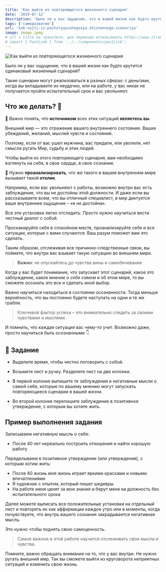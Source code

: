 ```yaml
---
title: 'Как выйти из повторяющегося жизненного сценария'
date: '2019-07-12'
description: 'Было ли у вас ощущение, что в вашей жизни как будто крутится одинаковый жизненный сценарий? Такие сценарии могут реализоваться в разных сферах: с деньгами, когда вы вкладываете их неудачно, или на работе, у вас никак не получается пройти испытательный срок и вас увольняют.'
tags: ['саморазвитие']
url: 'kak-vyjti-iz-povtoryayushegosya-zhiznennogo-scenariya'
image: image.jpeg
# url = title на транслите, для перевода использовать https://www.itranslit.com/
# import { PostLink } from '../../components/postLink';
---
```


![Как выйти из повторяющегося жизненного сценария](./image.jpeg)

Было ли у вас ощущение, что в вашей жизни как будто крутится одинаковый жизненный сценарий?

Такие сценарии могут реализоваться в разных сферах: с деньгами, когда вы вкладываете их неудачно, или на работе, у вас никак не получается пройти испытательный срок и вас увольняют.

## Что же делать? 🤔

🔹 Важно понять, что **источником** всех этих ситуаций **являетесь вы**.

Внешний мир — это отражение вашего внутреннего состояния. Ваших убеждений, желаний, мыслей чувств и состояний.

Поэтому, если от вас ушел мужчина, вас предали, или уволили, нет смысла ругать Мир, судьбу и этих людей.

Чтобы выйти из этого повторяющего сценария, вам необходимо взглянуть на себя, в свое сердце, в свое сознание.

🔹 Нужно **проанализировать**, что же такого в вашем внутреннем мире вызывает такой **отклик**.

Например, если вас увольняют с работы, возможно внутри вас есть заблуждение, что вы не достойны этой должности. И даже если вы рассказываете всем, что вы отличный специалист, в мир диктуется ваше внутреннее ощущение – «я не достойна».

Все эти установки легко отследить. Просто нужно научиться вести честный диалог с собой.

Просканируйте себя в спокойном месте, проанализируйте себя и все ситуации, которые с вами случаются. Ваш разум поможет вам это сделать.

Таким образом, отслеживая все причинно-следственные связи, вы поймете, что внутри вас взывает такую ситуацию во внешнем мире.

> **Важно**: не опускайтесь до чувства вины и самобичевания

Когда у вас будет понимание, что запускает этот сценарий, какое это заблуждение, какое мнение _о себе самом_ и об этом мире, то вы сможете осознать это все и сделать иной выбор.

Важно научиться находиться в состоянии осознанности. Тогда меньше вероятность, что вы постоянно будете наступать на одни и те же грабли.

> Ключевой фактор успеха – это внимательно следить за своими чувствами и мыслями.

И помнить, что каждая ситуация вас чему-то учит. Возможно даже, просто научиться быть осознанными 👇

## 📝 Задание

- Выделите время, чтобы честно поговорить с собой.

- Возьмите лист и ручку. Разделите лист на две колонки.

- В первой колонке выпишите те заблуждения и негативные мысли о самой себе, которые по вашему мнению могут запускать повторяющиеся сценарии в вашей жизни.

- Во второй колонке перепишите заблуждение в позитивное утверждение, с которым вы хотите жить.

## Пример выполнения задания

Записываем негативную мысль о себе:

- После 40 лет нереально построить отношения и найти хорошую работу

Переделываем в позитивное утверждение (или утверждения), с которым хотим жить:

- После 40 жизнь моя жизнь играет яркими красками и новыми впечатлениями
- Я художник с опытом, который пишет шедевры
- На работе меня ценят за мои знания и берут меня на должность без испытательного срока

Далее можете выписать все положительные установки на отдельный лист и повторять их как аффирмации каждое утро или в моменты, когда почувствуете, что внутрь вашего сознания закрадывается негативная мысль.

Это нужно чтобы поднять свою самоценность.

> Самое важное в этой работе научится отслеживать свои мысли и чувства.

Помните, важно обращать внимание на то, что у вас внутри. Не нужно ругать внешний мир. Так вы сможете выйти из круговорота неприятных ситуаций и изменить свою жизнь.
